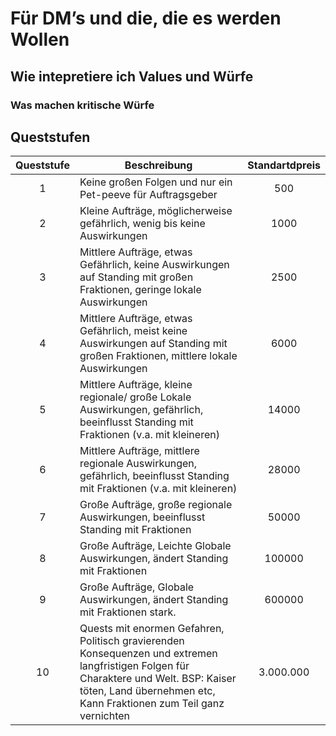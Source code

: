 # Für DM's und die, die es werden Wollen

## Wie intepretiere ich Values und Würfe {#Abstufungen}


### Was machen kritische Würfe

## Queststufen

| Queststufe | Beschreibung                                                                                                                                                                                                 | Standartdpreis |
|:----------:|--------------------------------------------------------------------------------------------------------------------------------------------------------------------------------------------------------------|:--------------:|
|      1     | Keine großen Folgen und nur ein Pet-peeve für Auftragsgeber                                                                                                                                                  |       500      |
|      2     | Kleine Aufträge, möglicherweise gefährlich, wenig bis keine Auswirkungen                                                                                                                                     |      1000      |
|      3     | Mittlere Aufträge, etwas Gefährlich, keine Auswirkungen auf Standing mit großen Fraktionen, geringe lokale Auswirkungen                                                                                      |      2500      |
|      4     | Mittlere Aufträge, etwas Gefährlich, meist keine Auswirkungen auf Standing mit großen Fraktionen, mittlere lokale Auswirkungen                                                                               |      6000      |
|      5     | Mittlere Aufträge, kleine regionale/ große Lokale Auswirkungen, gefährlich, beeinflusst Standing mit Fraktionen (v.a. mit kleineren)                                                                         |      14000     |
|      6     | Mittlere Aufträge, mittlere regionale Auswirkungen, gefährlich, beeinflusst Standing mit Fraktionen (v.a. mit kleineren)                                                                                     |      28000     |
|      7     | Große Aufträge, große regionale Auswirkungen, beeinflusst Standing mit Fraktionen                                                                                                                            |      50000     |
|      8     | Große Aufträge, Leichte Globale Auswirkungen, ändert Standing mit Fraktionen                                                                                                                                 |     100000     |
|      9     | Große Aufträge, Globale Auswirkungen, ändert Standing mit Fraktionen stark.                                                                                                                                  |     600000     |
|     10     | Quests mit enormen Gefahren, Politisch gravierenden Konsequenzen und extremen langfristigen Folgen für Charaktere und Welt. BSP: Kaiser töten, Land übernehmen etc, Kann Fraktionen zum Teil ganz vernichten |    3.000.000   |
